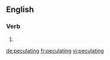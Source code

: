 ==English==

===Verb===
{{head|en}}

# {{present participle of|peculate}}

[[de:peculating]]
[[fr:peculating]]
[[vi:peculating]]